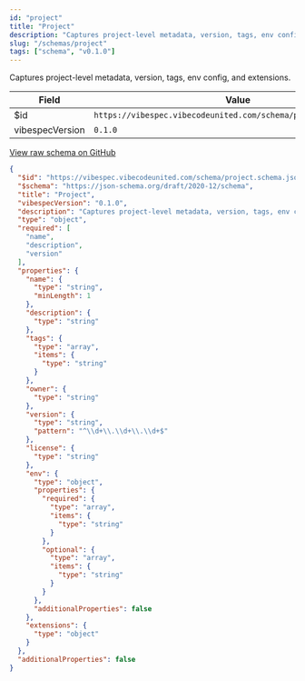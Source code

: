 ```yaml
---
id: "project"
title: "Project"
description: "Captures project-level metadata, version, tags, env config, and extensions."
slug: "/schemas/project"
tags: ["schema", "v0.1.0"]
---
```


Captures project-level metadata, version, tags, env config, and extensions.

| Field | Value |
| --- | --- |
| $id | `https://vibespec.vibecodeunited.com/schema/project.schema.json` |
| vibespecVersion | `0.1.0` |

[View raw schema on GitHub](https://github.com/andrew-goetz-com/vibespec/blob/HEAD/schemas/project.schema.json)

```json
{
  "$id": "https://vibespec.vibecodeunited.com/schema/project.schema.json",
  "$schema": "https://json-schema.org/draft/2020-12/schema",
  "title": "Project",
  "vibespecVersion": "0.1.0",
  "description": "Captures project-level metadata, version, tags, env config, and extensions.",
  "type": "object",
  "required": [
    "name",
    "description",
    "version"
  ],
  "properties": {
    "name": {
      "type": "string",
      "minLength": 1
    },
    "description": {
      "type": "string"
    },
    "tags": {
      "type": "array",
      "items": {
        "type": "string"
      }
    },
    "owner": {
      "type": "string"
    },
    "version": {
      "type": "string",
      "pattern": "^\\d+\\.\\d+\\.\\d+$"
    },
    "license": {
      "type": "string"
    },
    "env": {
      "type": "object",
      "properties": {
        "required": {
          "type": "array",
          "items": {
            "type": "string"
          }
        },
        "optional": {
          "type": "array",
          "items": {
            "type": "string"
          }
        }
      },
      "additionalProperties": false
    },
    "extensions": {
      "type": "object"
    }
  },
  "additionalProperties": false
}
```
